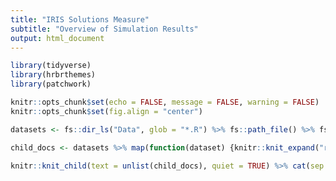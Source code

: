 ```yaml
---
title: "IRIS Solutions Measure"
subtitle: "Overview of Simulation Results"
output: html_document
---
```


```r
library(tidyverse)
library(hrbrthemes)
library(patchwork)

knitr::opts_chunk$set(echo = FALSE, message = FALSE, warning = FALSE)
knitr::opts_chunk$set(fig.align = "center")
```

```r
datasets <- fs::dir_ls("Data", glob = "*.R") %>% fs::path_file() %>% fs::path_ext_remove()

child_docs <- datasets %>% map(function(dataset) {knitr::knit_expand("report-child.Rmd")})

knitr::knit_child(text = unlist(child_docs), quiet = TRUE) %>% cat(sep = "\n")
```
